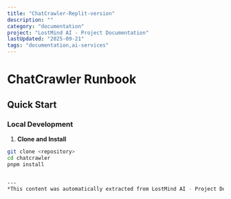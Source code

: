 ```yaml
---
title: "ChatCrawler-Replit-version"
description: ""
category: "documentation"
project: "LostMind AI - Project Documentation"
lastUpdated: "2025-09-21"
tags: "documentation,ai-services"
---
```


# ChatCrawler Runbook

## Quick Start

### Local Development

1. **Clone and Install**
```bash
git clone <repository>
cd chatcrawler
pnpm install


---
*This content was automatically extracted from LostMind AI - Project Documentation. For the most up-to-date information, refer to the source project.*
